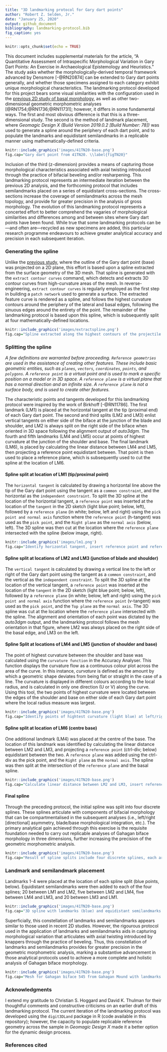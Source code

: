 ```yaml
---
title: "3D landmarking protocol for Gary dart points"
author: "Robert Z. Selden, Jr."
date: "January 25, 2020"
output: github_document
bibliography: landmarking-protocol.bib
fig_caption: yes
---
```


```r
knitr::opts_chunk$set(echo = TRUE)
```

This document includes supplemental materials for the article, "A Quantitative Assessment of Intraspecific Morphological Variation in Gary Dart Points: An Exercise in Archaeological Epistemology and Heuristics." The study asks whether the morphologically-derived temporal framework advanced by Densmore [-@RN20874] can be extended to Gary dart points generally, and whether those specimens assigned to each category exhibit unique morphological characteristics. The landmarking protocol developed for this project bears some visual similarities with the configuration used in the [previous 2D study of basal morphology](https://scholarworks.sfasu.edu/cgi/viewcontent.cgi?article=1280&context=crhr), as well as other two-dimensional geometric morphometric analyses [@RN1754;@RN1736;@RN11731]; however, it differs in some fundamental ways. The first and most obvious difference is that this is a three-dimensional study. The second is the method of landmark placement, where _Geomagic Design X (Build Version 2019.0.2 [Build Number: 78])_ was used to generate a spline around the periphery of each dart point, and to populate the landmarks and equidistant semilandmarks in a replicable manner using mathematically-defined criteria.

```r
knitr::include_graphics('images/41TN20-base.png')
fig.cap="Gary dart point from 41TN20. \\label{figTN20}"
```

Inclusion of the third (z-dimension) provides a means of capturing those morphological characteristics associated with axial twisting introduced through the practice of bifacial beveling and/or resharpening. This landmarking protocol represents an intermediate iteration between the previous 2D analysis, and the forthcoming protocol that includes semilandmarks placed on a series of equidistant cross-sections. The cross-sections increase the coverage of semilandmarks across the mesh topology, and provide for greater precision in the analysis of gross morphology. The evolution of this landmarking protocol represents a concerted effort to better comprehend the vagaries of morphological similarities and differences among and between sites where Gary dart points have been found. While true that some landmarking protocols can be---and often are---recycled as new specimens are added, this particular research programme endeavours to achieve greater analytical accuracy and precision in each subsequent iteration.

### Generating the spline

Unlike the [previous study](https://scholarworks.sfasu.edu/cgi/viewcontent.cgi?article=1280&context=crhr), where the outline of the Gary dart point (base) was projected on a 2D plane, this effort is based upon a spline extracted from the surface geometry of the 3D mesh. That spline is generated with the `extract contour curves` command, which detects and extracts 3D contour curves from high-curvature areas of the mesh. In reverse-engineering, `extract contour curves` is regularly employed as the first step in building a `patch network` used to generate a surface. The extracted feature curve is rendered as a spline, and follows the highest curvature contours around the periphery of the lateral and basal edges, following the sinuous edges around the entirety of the point. The remainder of the landmarking protocol is based upon this spline, which is subsequently split at four mathematically-defined locations.

```r
knitr::include_graphics('images/extractspline.png')
fig.cap="Spline extracted along the highest contours of the projectile. \\label{figspline}"
```

### Splitting the spline

_A few definitions are warranted before proceeding. `Reference geometries` are used in the assistance of creating other features. These include basic geometric entities, such as `planes`, `vectors`, `coordinates`, `points`, and `polygons`. A `reference point` is a virtual point and is used to mark a specific position on a model or in 3D space. A `reference plane` is a virtual plane that has a normal direction and an infinite size. A `reference plane` is not a surface body, and is used to create other features._ 

The characteristic points and tangents developed for this landmarking protocol were inspired by the work of Birkhoff [-@RN11786]. The first landmark (LM1) is placed at the horizontal tangent at the tip (proximal end) of each Gary dart point. The second and third splits (LM2 and LM3) enlist vertical tangents on either side of the biface at the junction of the blade and shoulder, and LM2 is always split on the right side of the biface when oriented in 3D space following the alignment output of _auto3dgm_. The fourth and fifth landmarks (LM4 and LM5) occur at points of highest curvature at the junction of the shoulder and base. The final landmark (LM6), is placed by calculating the linear distance between LM4 and LM5, then projecting a reference point equidistant between. That point is then used to place a reference plane, which is subsequently used to cut the spline at the location of LM6.

#### Spline split at location of LM1 (tip/proximal point)

The `horizontal tangent` is calculated by drawing a horizontal line above the tip of the Gary dart point using the tangent as a `common constraint`, and the horizontal as the `independent constraint`. To split the 3D spline at the location of the horizontal tangent, a `reference point` was inserted at the location of the `tangent` in the 2D sketch (light blue point; below, left), followed by a `reference plane` (in white; below, left and right) using the `pick point and normal axis` function where the `reference point` (h-tangent) was used as the `pick point`, and the `Right plane` as the `normal axis` (below, left). The 3D spline was then cut at the location where the `reference plane` intersected with the spline (below image, right).

```r
knitr::include_graphics('images/lm1.png')
fig.cap="Identify horizontal tangent, insert reference point and reference plane (left). Use reference plane to cut spline at the location of the horizontal tangent (right). \\label{figlm1}"
```

#### Spline split at locations of LM2 and LM3 (junction of blade and shoulder)

The `vertical tangent` is calculated by drawing a vertical line to the left or right of the Gary dart point using the tangent as a `common constraint`, and the vertical as the `independent constraint`. To split the 3D spline at the location of the vertical tangent, a `reference point` was inserted at the location of the `tangent` in the 2D sketch (light blue point; below, left), followed by a `reference plane` (in white; below, left and right) using the `pick point and normal axis` function where the `reference point` (v-tangent) was used as the `pick point`, and the `Top plane` as the `normal axis`. The 3D spline was cut at the location where the `reference plane` intersected with the spline. The alignment and orientation of each point was dictated by the _auto3dgm_ output, and the landmarking protocol follows the mesh orientation in that figure, where LM2 was always placed on the right side of the basal edge, and LM3 on the left.

#### Spline Split at locations of LM4 and LM5 (junction of shoulder and base)

The point of highest curvature between the shoulder and base was calculated using the `curvature function` in the Accuracy Analyser. This function displays the curvature flow as a continuous colour plot across the area of the curve. In this instance, _curvature_ is defined as the amount by which a geometric shape deviates from being flat or straight in the case of a line. The curvature is displayed in different colours according to the local radius, and is calculated in only one direction (U or V) along the curve. Using this tool, the two points of highest curvature were located between the edges of the shoulder and base on either side of each Gary dart point where the local radius measure was largest.

```r
knitr::include_graphics('images/41TN20-base.png')
fig.cap="Identify points of hightest curvature (light blue) at left/right intersection of lateral and basal edges. \\label{figsplinesplitlr}"
```

#### Spline split at location of LM6 (centre base)

One additional landmark (LM4) was placed at the centre of the base. The location of this landmark was identified by calculating the linear distance between LM2 and LM3, and projecting a `reference point` (ctrl-div; below) equidistant between the two. A `reference plane` was added using the ctrl-div as the pick point, and the `Right plane` as the `normal axis`. The spline was then split at the intersection of the `reference plane` and the basal spline.

```r
knitr::include_graphics('images/41TN20-base.png')
fig.cap="Calculate linear distance between LM2 and LM3, insert reference plane coplanar to Right plane equidistant between LM2 and LM3, and use the reference plane to cut the spline.  \\label{figlm4}"
```

#### Final spline

Through the preceding protocol, the initial spline was split into four discrete splines. These splines articulate with components of bifacial morphology that can be compartmentalised in the subsequent analyses (i.e., left/right [directional] asymmetry, blade/base morphological integration, etc.). The primary analytical gain achieved through this exercise is the requisite foundation needed to carry out replicable analyses of Gahagan biface morphology in three dimensions, further increasing the precision of the geometric morphometric analysis.

```r
knitr::include_graphics('images/41TN20-base.png')
fig.cap="Result of spline splits include four discrete splines, each articulating with a potential region of analytical interest. \\label{figsplinesplit-frbl}"
```

### Landmark and semilandmark placement

Landmarks 1-4 were placed at the location of each spline split (blue points, below). Equidistant semilandmarks were then added to each of the four splines; 20 between LM1 and LM2, five between LM2 and LM4, five between LM4 and LM3, and 20 between LM3 and LM1.

```r
knitr::include_graphics('images/41TN20-base.png')
fig.cap="3D spline with landmarks (blue) and equidistant semilandmarks (white) applied, with top, right, and front planes. Semilandmarks are renumbered in post.  \\label{figlmslm-all}"
```

Superficially, this constellation of landmarks and semilandmarks appears similar to those used in recent 2D studies. However, the rigourous protocol used in the application of landmarks and semilandmarks aids in capturing morphological variation that articulates with axial twisting introduced by knappers through the practice of beveling. Thus, this constellation of landmarks and semilandmarks provides for greater precision in the geometric morphometric analysis, marking a substantive advancement in those analytical protocols used to achieve a more complete and holistic analysis of Gahagan biface morphology.

```r
knitr::include_graphics('images/41TN20-base.png')
fig.cap="Mesh for Gahagan biface 545 from Gahagan Mound with landmarks and equidistant semilandmarks applied. \\label{figbevlm}"
```

### Acknowledgments

I extend my gratitude to Christian S. Hoggard and David K. Thulman for their thoughtful comments and constructive criticisms on an earlier draft of this landmarking protocol. The current iteration of the landmarking protocol was developed using the `digit3DLand` package in R (code available in this repository); however, the capacity to populate replicable reference geometry across the sample in _Geomagic Design X_ made it a better option for the dynamic design process.

### References cited
